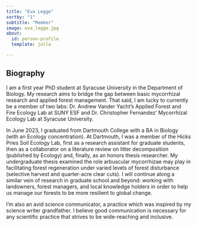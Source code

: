 ```yaml
---
title: "Eva Legge"
sortby: "1"
subtitle: "Member"
image: eva_legge.jpg
about:
  id: person-profile
  template: jolla

---
```


:::{#person-profile}
:::

## Biography
I am a first year PhD student at Syracuse University in the Department of Biology. My research aims to bridge the gap between basic mycorrhizal research and applied forest management. That said, I am lucky to currently be a member of two labs: Dr. Andrew Vander Yacht's Applied Forest and Fire Ecology Lab at SUNY ESF and Dr. Christopher Fernandez' Mycorrhizal Ecology Lab at Syracuse University. 

In June 2023, I graduated from Dartmouth College with a BA in Biology (with an Ecology concentration). At Dartmouth, I was a member of the Hicks Pries Soil Ecology Lab, first as a research assistant for graduate students, then as a collaborator on a literature review on litter decomposition (published by Ecology) and, finally, as an honors thesis researcher. My undergraduate thesis examined the role arbuscular mycorrhizae may play in facilitating forest regeneration under varied levels of forest disturbance (selective harvest and quarter-acre clear cuts). I will continue along a similar vein of research in graduate school and beyond: working with landowners, forest managers, and local knowledge holders in order to help us manage our forests to be more resilient to global change.

I'm also an avid science communicator, a practice which was inspired by my science writer grandfather. I believe good communication is necessary for any scientific practice that strives to be wide-reaching and inclusive.


